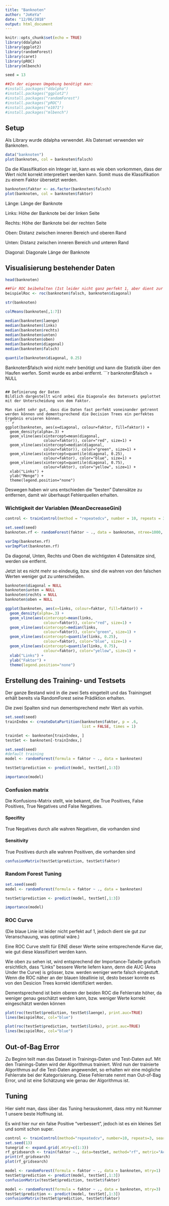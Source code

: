 ```yaml
---
title: "Banknoten"
author: "JoKeYa"
date: "12/06/2018"
output: html_document
---
```


```r
knitr::opts_chunk$set(echo = TRUE)
library(ddalpha)
library(ggplot2)
library(randomForest)
library(caret)
library(pROC)
library(mlbench)

seed = 13

##In der eigenen Umgebung benötigt man:
#install.packages("ddalpha")
#install.packages("ggplot2")
#install.packages("randomForest")
#install.packages("pROC")
#install.packages("e1071")
#install.packages("mlbench")
```


## Setup
Als Library wurde ddalpha verwendet.
Als Datenset verwenden wir Banknoten.
```r
data("banknoten")
plot(banknoten, col = banknoten$falsch)
```

Da die Klassifikation ein Integer ist, kann es wie oben vorkommen, dass der Wert nicht korrekt interpretiert werden kann.
Somit muss die Klassifikation zu einem Faktor übersetzt werden.
```r
banknoten$faktor <- as.factor(banknoten$falsch)
plot(banknoten, col = banknoten$faktor)
```

Länge: Länge der Banknote

Links: Höhe der Banknote bei der linken Seite

Rechts: Höhe der Banknote bei der rechten Seite

Oben: Distanz zwischen inneren Bereich und oberen Rand

Unten: Distanz zwischen inneren Bereich und unteren Rand

Diagonal: Diagonale Länge der Banknote


## Visualisierung bestehender Daten
```r
head(banknoten)

##Für ROC beibehalten (Ist leider nicht ganz perfekt 1, aber dient zur Anschauung)
beispielRoc <- roc(banknoten$falsch, banknoten$diagonal)

str(banknoten)

colMeans(banknoten[,1:7])

median(banknoten$laenge)
median(banknoten$links)
median(banknoten$rechts)
median(banknoten$unten)
median(banknoten$oben)
median(banknoten$diagonal)
median(banknoten$falsch)

quantile(banknoten$diagonal, 0.25)
```

Banknoten$falsch wird nicht mehr benötigt und kann die Statistik über den Haufen werfen.
Somit wurde es anbei entfernt.
```r
banknoten$falsch = NULL
```

## Definierung der Daten
Bildlich dargestellt wird anbei die Diagonale des Datensets geplottet mit der Unterscheidung von dem Faktor.

Man sieht sehr gut, dass die Daten fast perfekt voneinander getrennt werden können und dementsprechend die Decision Trees ein perfektes Ergebnis eruieren können.
```r
ggplot(banknoten, aes(x=diagonal, colour=faktor, fill=faktor)) +
  geom_density(alpha=.3) +
  geom_vline(aes(xintercept=mean(diagonal,
                 colour=faktor)), color="red", size=1) +
  geom_vline(aes(xintercept=median(diagonal,
                 colour=faktor)), color="green", size=1) +
  geom_vline(aes(xintercept=quantile(diagonal, 0.25),
                 colour=faktor), color="blue", size=1) +
  geom_vline(aes(xintercept=quantile(diagonal, 0.75),
                 colour=faktor), color="yellow", size=1) +
  xlab("Links") +  
  ylab("Menge") +
  theme(legend.position="none")
```

Deswegen haben wir uns entschieden die "besten" Datensätze zu entfernen, damit wir überhaupt Fehlerquellen erhalten.

### Wichtigkeit der Variablen (MeanDecreaseGini)
```r
control <- trainControl(method = "repeatedcv", number = 10, repeats = 3)

set.seed(seed)
banknoten.rf <- randomForest(faktor ~ ., data = banknoten, ntree=1000, keep.forest=FALSE, importance=TRUE)

varImp(banknoten.rf)
varImpPlot(banknoten.rf)
```

Da diagonal, Unten, Rechts und Oben die wichtigsten 4 Datensätze sind, werden sie entfernt.

Jetzt ist es nicht mehr so eindeutig, bzw. sind die wahren von den falschen Werten weniger gut zu unterscheiden.

```r
banknoten$diagonal = NULL
banknoten$unten = NULL
banknoten$rechts = NULL
banknoten$oben = NULL

ggplot(banknoten, aes(x=links, colour=faktor, fill=faktor)) +
  geom_density(alpha=.3) +
  geom_vline(aes(xintercept=mean(links,
                 colour=faktor)), color="red", size=1) +
  geom_vline(aes(xintercept=median(links,
                 colour=faktor)), color="green", size=1) +
  geom_vline(aes(xintercept=quantile(links, 0.25),
                 colour=faktor), color="blue", size=1) +
  geom_vline(aes(xintercept=quantile(links, 0.75),
                 colour=faktor), color="yellow", size=1) +
  xlab("Links") +  
  ylab("Faktor") +
  theme(legend.position="none")
```

## Erstellung des Training- und Testsets
Der ganze Bestand wird in die zwei Sets eingeteilt und das Trainingset erhält bereits via RandomForest seine Prädiktion erhalten.

Die zwei Spalten sind nun dementsprechend mehr Wert als vorhin.
```r
set.seed(seed) 
trainIndex <- createDataPartition(banknoten$faktor, p = .6, 
                                  list = FALSE, times = 1)

trainSet <- banknoten[trainIndex, ]
testSet <- banknoten[-trainIndex,]

set.seed(seed)
#default training
model <- randomForest(formula = faktor ~ ., data = banknoten)

testSet$prediction <- predict(model, testSet[,1:3])

importance(model)
```

### Confusion matrix
Die Konfusions-Matrix stellt, wie bekannt, die True Positives, False Positives, True Negatives und False Negatives.

#### Specifity
True Negatives durch alle wahren Negativen, die vorhanden sind

#### Sensitivity
True Positives durch alle wahren Positiven, die vorhanden sind
```r
confusionMatrix(testSet$prediction, testSet$faktor)
```

### Random Forest Tuning

```r
set.seed(seed)
model <- randomForest(formula = faktor ~ ., data = banknoten)

testSet$prediction <- predict(model, testSet[,1:3])

importance(model)
```

### ROC Curve
(Die blaue Linie ist leider nicht perfekt auf 1, jedoch dient sie gut zur Veranschauung, was optimal wäre.)

Eine ROC Curve stellt für EINE dieser Werte seine entsprechende Kurve dar, wie gut diese klassifiziert werden kann.

Wie oben zu sehen ist, wird entsprechend der Importance-Tabelle grafisch ersichtlich, dass "Links" bessere Werte liefern kann, denn die AUC (Area Under the Curve) is grösser, bzw. werden weniger werte falsch eingestuft.
Wenn die ROC näher an der blauen Ideallinie ist, desto besser konnte es von den Desicion Trees korrekt identifiziert werden.

Dementsprechend ist beim oberen der beiden ROC die Fehlerrate höher, da weniger genau geschätzt werden kann, bzw. weniger Werte korrekt eingeschätzt werden können
```r
plot(roc(testSet$prediction, testSet$laenge), print.auc=TRUE)
lines(beispielRoc, col="blue")

plot(roc(testSet$prediction, testSet$links), print.auc=TRUE)
lines(beispielRoc, col="blue")
```

## Out-of-Bag Error
Zu Beginn teilt man das Dataset in Trainings-Daten und Test-Daten auf. Mit den Trainings-Daten wird der Algorithmus trainiert. Wird nun der trainierte Algorithmus auf die Test-Daten angewendet, so erhalten wir eine mögliche Fehlerrate bei der Kategorisierung. Diese Fehlerrate nennt man Out-of-Bag Error, und ist eine Schätzung wie genau der Algorithmus ist.


## Tuning
Hier sieht man, dass über das Tuning herauskommt, dass mtry mit Nummer 1 unsere beste Hoffnung ist.

Es wird hier nur ein false Positive "verbessert", jedoch ist es ein kleines Set und somit schon super.

```r
control <- trainControl(method="repeatedcv", number=10, repeats=3, search="grid")
set.seed(13)
tunegrid <- expand.grid(.mtry=c(1:3))
rf_gridsearch <- train(faktor ~., data=testSet, method="rf", metric="Accuracy", tuneGrid=tunegrid, trControl=control)
print(rf_gridsearch)
plot(rf_gridsearch)

model <- randomForest(formula = faktor ~ ., data = banknoten, mtry=1)
testSet$prediction <- predict(model, testSet[,1:3])
confusionMatrix(testSet$prediction, testSet$faktor)

model <- randomForest(formula = faktor ~ ., data = banknoten, mtry=3)
testSet$prediction <- predict(model, testSet[,1:3])
confusionMatrix(testSet$prediction, testSet$faktor)
```
